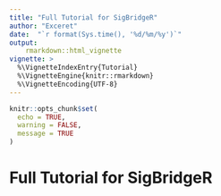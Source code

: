 ```yaml
---
title: "Full Tutorial for SigBridgeR"
author: "Exceret"
date:  "`r format(Sys.time(), '%d/%m/%y')`"
output: 
    rmarkdown::html_vignette
vignette: >
  %\VignetteIndexEntry{Tutorial}
  %\VignetteEngine{knitr::rmarkdown}
  %\VignetteEncoding{UTF-8}
---
```


```r
knitr::opts_chunk$set(
  echo = TRUE,
  warning = FALSE,
  message = TRUE
)
```

# **Full Tutorial for SigBridgeR** {#full-tutorial-for-sigbridger}
